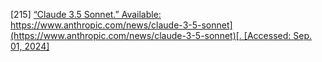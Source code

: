 \[215\]	[“Claude 3.5 Sonnet.” Available:](http://paperpile.com/b/Lj1YHA/9o8S) [https://www.anthropic.com/news/claude-3-5-sonnet](https://www.anthropic.com/news/claude-3-5-sonnet)[. \[Accessed: Sep. 01, 2024\]](http://paperpile.com/b/Lj1YHA/9o8S)